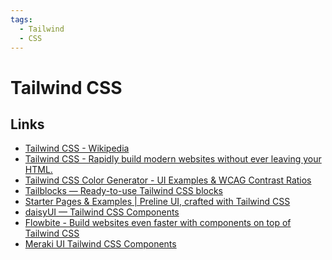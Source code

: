 ```yaml
---
tags:
  - Tailwind
  - CSS
---
```


# Tailwind CSS

## Links

- [Tailwind CSS - Wikipedia](https://en.wikipedia.org/wiki/Tailwind_CSS)
- [Tailwind CSS - Rapidly build modern websites without ever leaving your HTML.](https://tailwindcss.com/)
- [Tailwind CSS Color Generator - UI Examples & WCAG Contrast Ratios](https://uicolors.app/create)
- [Tailblocks — Ready-to-use Tailwind CSS blocks](https://tailblocks.cc/)
- [Starter Pages & Examples | Preline UI, crafted with Tailwind CSS](https://preline.co/examples.html)
- [daisyUI — Tailwind CSS Components](https://daisyui.com/)
- [Flowbite - Build websites even faster with components on top of Tailwind CSS](https://flowbite.com/)
- [Meraki UI Tailwind CSS Components](https://merakiui.com/)
